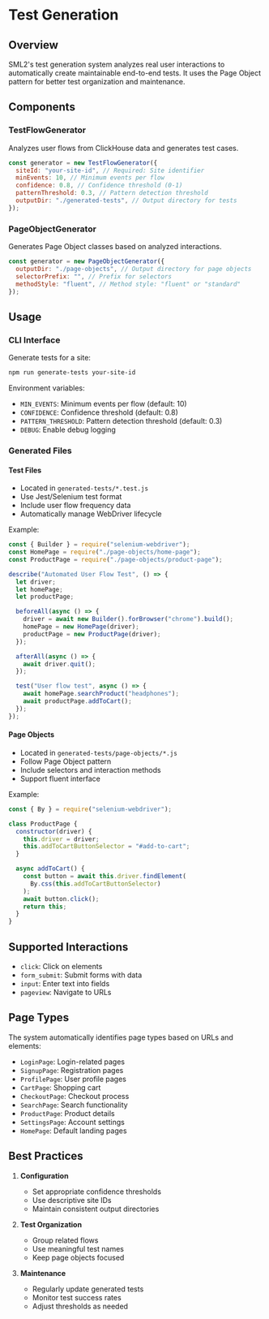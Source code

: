 # Test Generation

## Overview

SML2's test generation system analyzes real user interactions to automatically create maintainable end-to-end tests. It uses the Page Object pattern for better test organization and maintenance.

## Components

### TestFlowGenerator

Analyzes user flows from ClickHouse data and generates test cases.

```javascript
const generator = new TestFlowGenerator({
  siteId: "your-site-id", // Required: Site identifier
  minEvents: 10, // Minimum events per flow
  confidence: 0.8, // Confidence threshold (0-1)
  patternThreshold: 0.3, // Pattern detection threshold
  outputDir: "./generated-tests", // Output directory for tests
});
```

### PageObjectGenerator

Generates Page Object classes based on analyzed interactions.

```javascript
const generator = new PageObjectGenerator({
  outputDir: "./page-objects", // Output directory for page objects
  selectorPrefix: "", // Prefix for selectors
  methodStyle: "fluent", // Method style: "fluent" or "standard"
});
```

## Usage

### CLI Interface

Generate tests for a site:

```bash
npm run generate-tests your-site-id
```

Environment variables:

- `MIN_EVENTS`: Minimum events per flow (default: 10)
- `CONFIDENCE`: Confidence threshold (default: 0.8)
- `PATTERN_THRESHOLD`: Pattern detection threshold (default: 0.3)
- `DEBUG`: Enable debug logging

### Generated Files

#### Test Files

- Located in `generated-tests/*.test.js`
- Use Jest/Selenium test format
- Include user flow frequency data
- Automatically manage WebDriver lifecycle

Example:

```javascript
const { Builder } = require("selenium-webdriver");
const HomePage = require("./page-objects/home-page");
const ProductPage = require("./page-objects/product-page");

describe("Automated User Flow Test", () => {
  let driver;
  let homePage;
  let productPage;

  beforeAll(async () => {
    driver = await new Builder().forBrowser("chrome").build();
    homePage = new HomePage(driver);
    productPage = new ProductPage(driver);
  });

  afterAll(async () => {
    await driver.quit();
  });

  test("User flow test", async () => {
    await homePage.searchProduct("headphones");
    await productPage.addToCart();
  });
});
```

#### Page Objects

- Located in `generated-tests/page-objects/*.js`
- Follow Page Object pattern
- Include selectors and interaction methods
- Support fluent interface

Example:

```javascript
const { By } = require("selenium-webdriver");

class ProductPage {
  constructor(driver) {
    this.driver = driver;
    this.addToCartButtonSelector = "#add-to-cart";
  }

  async addToCart() {
    const button = await this.driver.findElement(
      By.css(this.addToCartButtonSelector)
    );
    await button.click();
    return this;
  }
}
```

## Supported Interactions

- `click`: Click on elements
- `form_submit`: Submit forms with data
- `input`: Enter text into fields
- `pageview`: Navigate to URLs

## Page Types

The system automatically identifies page types based on URLs and elements:

- `LoginPage`: Login-related pages
- `SignupPage`: Registration pages
- `ProfilePage`: User profile pages
- `CartPage`: Shopping cart
- `CheckoutPage`: Checkout process
- `SearchPage`: Search functionality
- `ProductPage`: Product details
- `SettingsPage`: Account settings
- `HomePage`: Default landing pages

## Best Practices

1. **Configuration**

   - Set appropriate confidence thresholds
   - Use descriptive site IDs
   - Maintain consistent output directories

2. **Test Organization**

   - Group related flows
   - Use meaningful test names
   - Keep page objects focused

3. **Maintenance**
   - Regularly update generated tests
   - Monitor test success rates
   - Adjust thresholds as needed
